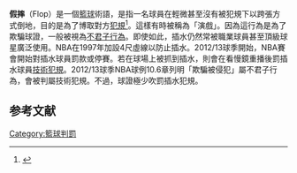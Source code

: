 {{noteTA
|T=zh-cn:假摔;zh-hk:插水;zh-tw:假摔;
|1=zh-cn:假摔;zh-hk:插水;zh-tw:假摔;
}}
{{otheruse|插水 (足球術語)}}
'''假摔'''（Flop）是一個[[籃球|籃球]]術語，是指一名球員在輕微甚至沒有被犯規下以跨張方式倒地，目的是為了博取對方[[個犯|犯規]]<ref>{{cite web|title=NBA set to penalize players for flopping|date=September 27, 2012|work=NBA.com|url=http://www.nba.com/2012/news/09/27/nba-penalize-flopping.ap/|archiveurl=https://www.webcitation.org/6B6GXjKlz?url=http://www.nba.com/2012/news/09/27/nba-penalize-flopping.ap/|archivedate=2012-10-01|deadurl=yes|access-date=2015-04-28}}</ref>。這樣有時被稱為「演戲」。因為這行為是為了欺騙球證，一般被視為[[不君子行為|不君子行為]]。即使如此，插水仍然常被職業球員甚至頂級球星廣泛使用。NBA在1997年加設4尺虛線以防止插水。2012/13球季開始，NBA賽會開始對插水球員罰款或停賽。若在球場上被抓到插水，則會在看慢鏡重播後罰插水球員[[技術犯規|技術犯規]]。2012/13球季NBA球例10.6章列明「欺騙被侵犯」屬不君子行為，會被判屬技術犯規。不過，球證極少吹罰插水犯規。

==参考文献==
{{reflist}}

[[Category:籃球判罰|Category:籃球判罰]]
{{basketball-stub}}